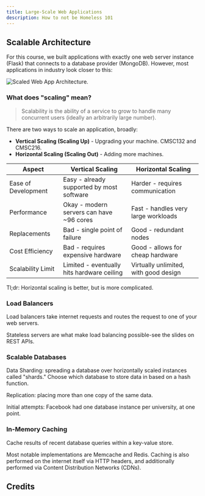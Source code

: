 ---
title: Large-Scale Web Applications
description: How to not be Homeless 101
---

## Scalable Architecture

For this course, we built applications with exactly one web server instance (Flask) that connects to a database provider (MongoDB). However, most applications in industry look closer to this: 

![Scaled Web App Architecture.](/scaled-architecture.png)

### What does "scaling" mean?

> Scalability is the ability of a service to grow to handle many concurrent users (ideally an arbitrarily large number).

There are two ways to scale an application, broadly:

- **Vertical Scaling (Scaling Up)** - Upgrading your machine. CMSC132 and CMSC216.
- **Horizontal Scaling (Scaling Out)** - Adding more machines.

| Aspect | Vertical Scaling | Horizontal Scaling |
|---------|----------------------|-------------------------|
| Ease of Development | Easy - already supported by most software | Harder - requires communication |
| Performance | Okay - modern servers can have ~96 cores | Fast - handles very large workloads |
| Replacements | Bad - single point of failure | Good - redundant nodes |
| Cost Efficiency | Bad - requires expensive hardware | Good - allows for cheap hardware |
| Scalability Limit | Limited - eventually hits hardware ceiling | Virtually unlimited, with good design |

Tl;dr: Horizontal scaling is better, but is more complicated.

### Load Balancers

Load balancers take internet requests and routes the request to one of your web servers. 

Stateless servers are what make load balancing possible-see the slides on REST APIs.

### Scalable Databases

Data Sharding: spreading a database over horizontally scaled instances called "shards." Choose which database to store data in based on a hash function.

Replication: placing more than one copy of the same data.

Initial attempts: Facebook had one database instance per university, at one point.  

### In-Memory Caching 

Cache results of recent database queries within a key-value store.

Most notable implementations are Memcache and Redis. Caching is also performed on the internet itself via HTTP headers, and additionally performed via Content Distribution Networks (CDNs).

## Credits

<Cards>
  <Card title="Mendel Rosenblum's Lecture on Large-Scale Web Applications" href="https://web.stanford.edu/class/cs142/lectures/LargeScaleWebApps.pdf" />
  <Card title="Steve Tarzia's Lecture on Types of Scaling" href="https://web.stanford.edu/class/cs142/lectures/LargeScaleWebApps.pdf" />
</Cards>